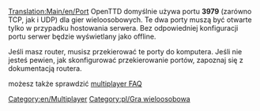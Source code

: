 [[Translation:Main/en/Port]]
OpenTTD domyślnie używa portu '''3979''' (zarówno TCP, jak i UDP) dla gier wieloosobowych. Te dwa porty muszą być otwarte tylko w przypadku hostowania serwera. Bez odpowiedniej konfiguracji portu serwer będzie wyświetlany jako offline.

Jeśli masz router, musisz przekierować te porty do komputera. Jeśli nie jesteś pewien, jak skonfigurować przekierowanie portów, zapoznaj się z dokumentacją routera.


możesz także sprawdzić [[Main/en/FAQ Gry Wieloosobowej/Pl#Z jakiego portu korzysta OpenTTD?|multiplayer FAQ]]

[[Category:en/Multiplayer]][[Category:pl/Gra wieloosobowa]]